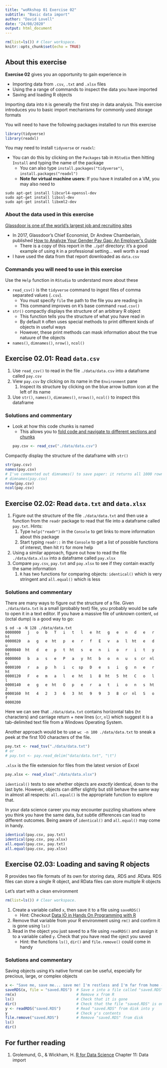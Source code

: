 ```yaml
---
title: "woRkshop 01 Exercise 02"
subtitle: "Basic data import"
author: "David Lovell"
date: "24/08/2020"
output: html_document
---
```


```r
rm(list=ls()) # Clear workspace. 
knitr::opts_chunk$set(echo = TRUE)
```

## About this exercise

**Exercise 02** gives you an opportunity to gain experience in

* Importing data from `.csv`, `.txt` and `.xlsx` files
* Using the a range of commands to inspect the data you have imported
* Saving and loading R objects

Importing data into `R` is generally the first step in data analysis. This exercise introduces you to basic import mechanisms for commonly used storage formats

You will need to have the following packages installed to run this exercise
```r
library(tidyverse)
library(readxl)
```

You may need to install `tidyverse` or `readxl`:

* You can do this by clicking on the `Packages` tab in `RStudio` then hitting `Install` and typing the name of the package
    * You can also type `install.packages("tidyverse")`, `install.packages("readxl")`
    * **Note for virtual machine users:** If you have `R` installed on a VM, you may also need to 

```
sudo apt-get install libcurl4-openssl-dev
sudo apt-get install libssl-dev
sudo apt-get install libxml2-dev
```


### About the data used in this exercise

[Glassdoor is one of the world’s largest job and recruiting sites](https://www.glassdoor.com/about-us/)

* In 2017, Glassdoor's Chief Economist, Dr Andrew Chamberlain, published [How to Analyze Your Gender Pay Gap: An Employer's Guide](https://www.glassdoor.com/research/how-to-analyze-gender-pay-gap-employers-guide/)
  * There is a copy of this report in the `./pdf` directory: it's a good example of using `R` in a professional setting... well worth a read
* I have used the data from that report downloaded as `data.csv`

### Commands you will need to use in this exercise

Use the `Help` function in `RStudio` to understand more about these

* `read_csv()` is the `tidyverse` command to ingest files of comma separated values (`.csv`).
  * You must specify `file` the path to the file you are reading in
  * This command improves on `R`'s base command `read.csv()`
* `str()` compactly displays the structure of an arbitrary R object
  * This function tells you the structure of what you have read in
  * By default `R` often uses special methods to print different kinds of objects in useful ways
  * However, these print methods can mask information about the true natuure of the objects
* `names()`, `dimnames()`, `nrow()`, `ncol()`

## Exercise 02.01: Read `data.csv`

1. Use `read_csv()` to read in the file `./data/data.csv` into a dataframe called `pay.csv`
1. View `pay.csv` by clicking on its name in the `Environment` pane
    1. Inspect its structure by clicking on the blue arrow button icon at the left of its name
1. Use `str()`, `names()`, `dimnames()`, `nrows()`, `ncol()` to inspect this dataframe

### Solutions and commentary

* Look at how this code chunks is named
  * This allows you to [fold code and navigate to different sections and chunks](https://support.rstudio.com/hc/en-us/articles/200484568-Code-Folding-and-Sections)
```r
pay.csv <- read_csv("./data/data.csv")
```

Compactly display the structure of the dataframe with `str()`
```r
str(pay.csv)
names(pay.csv)
# I've commented out dimnames() to save paper: it returns all 1000 rownames
# dimnames(pay.csv)
nrow(pay.csv)
ncol(pay.csv)
```

## Exercise 02.02: Read `data.txt` and `data.xlsx`

1. Figure out the structure of the file  `./data/data.txt` and then use a function from the `readr` package to read that file into a dataframe called `pay.txt`. Hints:
    1. Type `help("readr")` in the `Console` to get links to more information about this package
    1. Start typing `readr::` in the `Console` to get a list of possible functions of interest, then hit `F1` for more help
1. Using a similar approach, figure out how to read the file `./data/data.xlsx` into a dataframe called `pay.xlsx`
1. Compare `pay.csv`, `pay.txt` and `pay.xlsx` to see if they contain exactly the same information
    1. `R` has two functions for comparing objects: `identical()` which is very stringent and `all.equal()` which is less



### Solutions and commentary

There are many ways to figure out the structure of a file. Given `./data/data.txt` is a small (probably text) file, you probably would be safe to open it in a text editor. If you have a massive file of unknown content, `od` (octal dump) is a good way to go:
```
$ od -a -N 128 ./data/data.txt
0000000   j   o   b   T   i   t   l   e  ht   g   e   n   d   e   r  ht
0000020   a   g   e  ht   p   e   r   f   E   v   a   l  ht   e   d   u
0000040  ht   d   e   p   t  ht   s   e   n   i   o   r   i   t   y  ht
0000060   b   a   s   e   P   a   y  ht   b   o   n   u   s  cr  nl   G
0000100   r   a   p   h   i   c  sp   D   e   s   i   g   n   e   r  ht
0000120   F   e   m   a   l   e  ht   1   8  ht   5  ht   C   o   l   l
0000140   e   g   e  ht   O   p   e   r   a   t   i   o   n   s  ht   2
0000160  ht   4   2   3   6   3  ht   9   9   3   8  cr  nl   S   o   f
0000200
```
Here we can see that `./data/data.txt` contains horizontal tabs (`ht` characters) and carriage return + new lines (`cr`, `nl`) which suggest it is a tab-delimited text file from a Windows Operating System.

Another approach would be to use `wc -n 100 ./data/data.txt` to sneak a peek at the first 100 characters of the file.


```r
pay.txt <- read_tsv("./data/data.txt")
# or
# pay.txt <- pay.read_delim("data/data.txt", "\t")
```

`.xlsx` is the file extension for files from the latest version of Excel

```r
pay.xlsx <- read_xlsx("./data/data.xlsx")
```

`identical()` tests to see whether objects are _exactly_ identical, down to the last byte. However, objects can differ slightly but still behave the same way in almost all respects: `all.equal()` is the appropriate function to explore that. 

In your data science career you may encounter puzzling situations where you think you have the same data, but subtle differences can lead to different outcomes. Being aware of `identical()`  and `all.equal()` may come in handy.

```r
identical(pay.csv, pay.txt)
identical(pay.csv, pay.xlsx)
all.equal(pay.csv, pay.txt)
all.equal(pay.csv, pay.xlsx)
```

## Exercise 02.03: Loading and saving R objects

R provides two file formats of its own for storing data, .RDS and .RData. RDS files can store a single R object, and RData files can store multiple R objects

Let's start with a clean environment
```r
rm(list=ls()) # Clear workspace. 
```

1. Create a variable called `x`, then save it to a file using `saveRDS()`
    * Hint: Checkout [Data IO in Hands On Programming with R](https://rstudio-education.github.io/hopr/dataio.html)
2. Remove that variable from your R environment using `rm()` and confirm it is gone using `ls()`
3. Read in the object you just saved to a file using `readRDS()` and assign it to a variable called `y`. Check that you have read the oject you saved
    * Hint: the functions `ls()`, `dir()` and `file.remove()` could come in handy

### Solutions and commentary

Saving objects using `R`'s native format can be useful, especially for precious, large, or complex objects
```r
x <- "Save me, save me... save me! I'm restless and I'm far from home - Queen"
saveRDS(x, file = "saved.RDS")  # Save x into a file called "saved.RDS"
rm(x)                           # Remove x from R
ls()                            # Check that it is gone
dir()                           # Check that the file "saved.RDS" is on disk
y <- readRDS("saved.RDS")       # Read "saved.RDS" from disk into y
y                               # Check y's contents
file.remove("saved.RDS")        # Remove "saved.RDS" from disk
ls()
dir()
```





## For further reading

1. Grolemund, G., & Wickham, H. [R for Data Science](https://r4ds.had.co.nz/) Chapter 11: Data import
